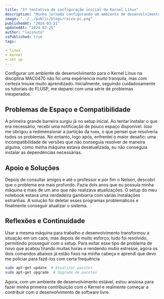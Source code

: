 ```yaml
---
title: "1ª tentativa de configuração inicial do Kernel Linux"
description: "Minha jornada configurando um ambiente de desenvolvimento para o Kernel Linux, enfrentando desafios e aprendizados ao longo do caminho."
image: "../../public/blogs/raiva-pc.png"
publishedAt: "2024-03-21"
updatedAt: "2024-03-25"
author: "laisnuto"
isPublished: true
tags:

- linux
- kernel
- set up
---
```


Configurar um ambiente de desenvolvimento para o Kernel Linux na disciplina MAC0470 não foi uma expêriencia muito tranquila, mas com certeza trouxe muito aprendizado. Inicialmente, seguindo cuidadosamente os tutoriais do FLUSP, me deparei com uma série de problemas inesperados.

## Problemas de Espaço e Compatibilidade

A primeira grande barreira surgiu já no setup inicial. Ao tentar instalar o que era necessário, recebi uma notificação de pouco espaço disponível. Isso me obrigou a redimensionar a partição da `home`, o que pensei que resolveria todos os problemas. No entanto, logo após, enfrentei o maior desafio: uma incompatibilidade de versões que não conseguia resolver de maneira alguma, como minha máquina estava desatualizada, eu não conseguia instalar as dependências necessárias.

## Apoio e Soluções

Depois de consultar amigos e até o professor e por fim o Nelson, descobri que o problema era mais profundo. Fazia dois anos que eu possuía minha máquina e mais de um ano que não realizava atualizações. O setup do meu notebook estava uma verdadeira gambiarra com várias instalações estranhas. A solução foi deletar esses programas problemáticos e finalmente conseguir atualizar o sistema.

## Reflexões e Continuidade

Usar a mesma máquina para trabalho e desenvolvimento transformou a situação em um caos, mas depois de muito esforço, tudo foi resolvido, permitindo prosseguir com o setup. Para evitar esse tipo de problema de novo que acabou tirando muitas horas e rendendo mutio estresse, agora os dois comandos abaixos já estão fixos na minha cabeça e aprendi que devo me policiar para fazẽ-los com certa frequência

```bash
sudo apt-get update  # Atualizar pacotes
sudo apt-get upgrade  # Upgrade de pacotes

```
Agora, com um ambiente de desenvolvimento estável, estou ansiosa para fazer minha primeira contribuição com o Kernel e realmente começar a contribuir com o desenvolvimento de software livre.